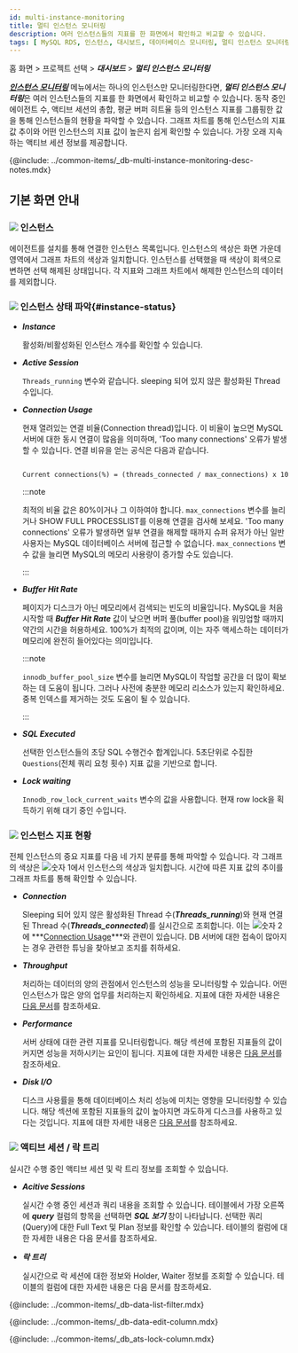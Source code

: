 ```yaml
---
id: multi-instance-monitoring
title: 멀티 인스턴스 모니터링
description: 여러 인스턴스들의 지표를 한 화면에서 확인하고 비교할 수 있습니다.
tags: [ MySQL RDS, 인스턴스, 대시보드, 데이터베이스 모니터링, 멀티 인스턴스 모니터링 ]
---
```



홈 화면 > 프로젝트 선택 > ***대시보드*** > ***멀티 인스턴스 모니터링***

***[인스턴스 모니터링](instance-monitoring)*** 메뉴에서는 하나의 인스턴스만 모니터링한다면, ***멀티 인스턴스 모니터링***은 여러 인스턴스들의 지표를 한 화면에서 확인하고 비교할 수 있습니다. 동작 중인 에이전트 수, 액티브 세션의 총합, 평균 버퍼 히트율 등의 인스턴스 지표를 그룹핑한 값을 통해 인스턴스들의 현황을 파악할 수 있습니다. 그래프 차트를 통해 인스턴스의 지표 값 추이와 어떤 인스턴스의 지표 값이 높은지 쉽게 확인할 수 있습니다. 가장 오래 지속하는 액티브 세션 정보를 제공합니다.

{@include: ../common-items/_db-multi-instance-monitoring-desc-notes.mdx}

## 기본 화면 안내

<ProdImg img='db-multi-instance.png' desc='멀티 인스턴스 모니터링' />

### ![](/img/number-01.png) 인스턴스

에이전트를 설치를 통해 연결한 인스턴스 목록입니다. 인스턴스의 색상은 화면 가운데 영역에서 그래프 차트의 색상과 일치합니다. 인스턴스를 선택했을 때 색상이 회색으로 변하면 선택 해제된 상태입니다. 각 지표와 그래프 차트에서 해제한 인스턴스의 데이터를 제외합니다.

### ![](/img/number-02.png) 인스턴스 상태 파악{#instance-status}

* ***Instance***

  활성화/비활성화된 인스턴스 개수를 확인할 수 있습니다.

* ***Active Session***

  `Threads_running` 변수와 같습니다. sleeping 되어 있지 않은 활성화된 Thread 수입니다.

* ***Connection Usage***

  현재 열려있는 연결 비율(Connection thread)입니다. 이 비율이 높으면 MySQL 서버에 대한 동시 연결이 많음을 의미하며, 'Too many connections' 오류가 발생할 수 있습니다. 연결 비유을 얻는 공식은 다음과 같습니다.

  ```txt
  
  Current connections(%) = (threads_connected / max_connections) x 100
  
  ```
  
  :::note
  
  최적의 비율 값은 80%이거나 그 이하여야 합니다. `max_connections` 변수를 늘리거나 SHOW FULL PROCESSLIST를 이용해 연결을 검사해 보세요. 'Too many connections' 오류가 발생하면 일부 연결을 해제할 때까지 슈퍼 유저가 아닌 일반 사용자는 MySQL 데이터베이스 서버에 접근할 수 없습니다. `max_connections` 변수 값을 늘리면 MySQL의 메모리 사용량이 증가할 수도 있습니다.

  :::

* ***Buffer Hit Rate***

  페이지가 디스크가 아닌 메모리에서 검색되는 빈도의 비율입니다. MySQL을 처음 시작할 때 ***Buffer Hit Rate*** 값이 낮으면 버퍼 풀(buffer pool)을 워밍업할 때까지 약간의 시간을 허용하세요. 100%가 최적의 값이며, 이는 자주 액세스하는 데이터가 메모리에 완전히 들어있다는 의미입니다.

  :::note

  `innodb_buffer_pool_size` 변수를 늘리면 MySQL이 작업할 공간을 더 많이 확보하는 데 도움이 됩니다. 그러나 사전에 충분한 메모리 리소스가 있는지 확인하세요. 중복 인덱스를 제거하는 것도 도움이 될 수 있습니다.

  :::

* ***SQL Executed***

  선택한 인스턴스들의 초당 SQL 수행건수 합계입니다.  5초단위로 수집한 `Questions`(전체 쿼리 요청 횟수) 지표 값을 기반으로 합니다.

* ***Lock waiting***

  `Innodb_row_lock_current_waits` 변수의 값을 사용합니다. 현재 row lock을 획득하기 위해 대기 중인 수입니다.


### ![](/img/number-03.png) 인스턴스 지표 현황

전체 인스턴스의 중요 지표를 다음 네 가지 분류를 통해 파악할 수 있습니다. 각 그래프의 색상은 ![숫자 1](/img/number-01.png)에서 인스턴스의 색상과 일치합니다. 시간에 따른 지표 값의 추이를 그래프 차트를 통해 확인할 수 있습니다.

* ***Connection***

  Sleeping 되어 있지 않은 활성화된 Thread 수(***Threads_running***)와 현재 연결된 Thread 수(***Threads_connected***)를 실시간으로 조회합니다. 이는 ![숫자 2](/img/number-02.png)에 ***[Connection Usage](#instance-status)***와 관련이 있습니다. DB 서버에 대한 접속이 많아지는 경우 관련한 튜닝을 찾아보고 조치를 취하세요.

* ***Throughput***

  처리하는 데이터의 양의 관점에서 인스턴스의 성능을 모니터링할 수 있습니다. 어떤 인스턴스가 많은 양의 업무를 처리하는지 확인하세요. 지표에 대한 자세한 내용은 [다음 문서](metrics-data-list)를 참조하세요.

* ***Performance***

  서버 상태에 대한 관련 지표를 모니터링합니다. 해당 섹션에 포함된 지표들의 값이 커지면 성능을 저하시키는 요인이 됩니다. 지표에 대한 자세한 내용은 [다음 문서](metrics-data-list)를 참조하세요.

* ***Disk I/O***

  디스크 사용률을 통해 데이터베이스 처리 성능에 미치는 영향을 모니터링할 수 있습니다. 해당 섹션에 포함된 지표들의 값이 높아지면 과도하게 디스크를 사용하고 있다는 것입니다. 지표에 대한 자세한 내용은 [다음 문서](metrics-data-list)를 참조하세요.


### ![](/img/number-04.png) 액티브 세션 / 락 트리

실시간 수행 중인 액티브 세션 및 락 트리 정보를 조회할 수 있습니다.

* ***Acitive Sessions*** 

  실시간 수행 중인 세션과 쿼리 내용을 조회할 수 있습니다. 테이블에서 가장 오른쪽에 ***query*** 컬럼의 항목을 선택하면 ***SQL 보기*** 창이 나타납니다. 선택한 쿼리(Query)에 대한 Full Text 및 Plan 정보를 확인할 수 있습니다. 테이블의 컬럼에 대한 자세한 내용은 다음 문서를 참조하세요.

* ***락 트리***

  실시간으로 락 세션에 대한 정보와 Holder, Waiter 정보를 조회할 수 있습니다. 테이블의 컬럼에 대한 자세한 내용은 다음 문서를 참조하세요.

{@include: ../common-items/_db-data-list-filter.mdx}

{@include: ../common-items/_db-data-edit-column.mdx}

{@include: ../common-items/_db_ats-lock-column.mdx}  
